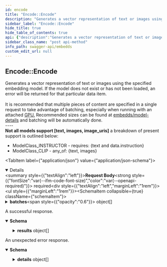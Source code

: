 ```yaml
---
id: encode
title: "Encode::Encode"
description: "Generates a vector representation of text or images using the specified embedding model. If the model does not exist or has not been loaded, an error will be returned for that particular data item. <br/><br/>It is recommended that multiple pieces of content are specified in a single request to take advantage of batching, especially when running with an attached <a href='https://onnxruntime.ai/docs/execution-providers/' target='_blank'>GPU.</a> Recommended sizes can be found at <a href='/embedds/supported-models' target='_blank'>embedds/model-details</a> and batching will be automatically done.<br/>----<br/><b>Not all models support [text, images, image_uris]</b> a breakdown of present support is outlined below:<ul><li>ModelClass_INSTRUCTOR - requires: {text and data.instruction}</li><li>ModelClass_CLIP - any_of: {text, images}</li></ul>"
sidebar_label: "Encode::Encode"
hide_title: true
hide_table_of_contents: true
api: {"description":"Generates a vector representation of text or images using the specified embedding model. If the model does not exist or has not been loaded, an error will be returned for that particular data item. <br/><br/>It is recommended that multiple pieces of content are specified in a single request to take advantage of batching, especially when running with an attached <a href='https://onnxruntime.ai/docs/execution-providers/' target='_blank'>GPU.</a> Recommended sizes can be found at <a href='/embedds/supported-models' target='_blank'>embedds/model-details</a> and batching will be automatically done.<br/>----<br/><b>Not all models support [text, images, image_uris]</b> a breakdown of present support is outlined below:<ul><li>ModelClass_INSTRUCTOR - requires: {text and data.instruction}</li><li>ModelClass_CLIP - any_of: {text, images}</li></ul>","operationId":"encode_","responses":{"200":{"description":"A successful response.","content":{"application/json":{"schema":{"type":"object","properties":{"results":{"type":"array","items":{"type":"object","properties":{"err_message":{"type":"string","description":"explanation for why the content could not be encoded"},"embedding":{"type":"array","items":{"type":"number","format":"float"},"description":"embedding representation of the the content"}},"title":"apiEncodeResult"},"description":"list of embedding results corresponding to the ordered content submitted"}},"title":"apiEncodeResponse"}}}},"default":{"description":"An unexpected error response.","content":{"application/json":{"schema":{"type":"object","properties":{"code":{"type":"integer","format":"int32"},"message":{"type":"string"},"details":{"type":"array","items":{"type":"object","properties":{"@type":{"type":"string"}},"additionalProperties":{},"title":"protobufAny"}}},"title":"rpcStatus"}}}}},"requestBody":{"content":{"application/json":{"schema":{"type":"object","example":{"data":[{"model_class":"ModelClass_INSTRUCTOR","model_name":"INSTRUCTOR_LARGE","text":["3D ActionSLAM: wearable person tracking ...","Inside Gohar World and the Fine, Fantastical Art"],"instructions":["Represent the Science title:","Represent the Magazine title:"]}]},"properties":{"batches":{"type":"array","items":{"type":"object","properties":{"model_class":{"type":"string","enum":["ModelClass_Unknown","ModelClass_CLIP","ModelClass_INSTRUCTOR","ModelClass_E5"],"default":"ModelClass_Unknown","title":"apiModelClass"},"model_name":{"type":"string","description":"specific name of the model to apply the encoding transformation"},"text":{"type":"object","properties":{"data":{"type":"array","items":{"type":"object","properties":{"id":{"type":"string"},"value":{"type":"string"},"bytes":{"type":"string","format":"byte"},"instruction":{"type":"string"}},"title":"apiContent"}}},"title":"apiTextContent"},"images":{"type":"object","properties":{"data":{"type":"array","items":{"type":"object","properties":{"id":{"type":"string"},"value":{"type":"string"},"bytes":{"type":"string","format":"byte"},"instruction":{"type":"string"}},"title":"apiContent"}}},"title":"apiImageContent"},"image_uris":{"type":"object","properties":{"data":{"type":"array","items":{"type":"object","properties":{"id":{"type":"string"},"value":{"type":"string"},"bytes":{"type":"string","format":"byte"},"instruction":{"type":"string"}},"title":"apiContent"}}},"title":"apiImageURIContent"}},"description":"Minimal encoding unit associating a piece of content [text, image, image_uri] with a selected model","required":["model"],"title":"apiEncodeBatch"},"description":"repeated data items to generate encodings for","title":"batching occurs at the EncodeBundle level - to ensure proper optimization, one will need\nto ensure that for a given model, you provide _all_ the data that must be encoded by\nsaid model"}},"title":"apiEncodeRequest"}}},"required":true},"tags":["Api"],"method":"post","path":"/encode","jsonRequestBodyExample":{"data":[{"model_class":"ModelClass_INSTRUCTOR","model_name":"INSTRUCTOR_LARGE","text":["3D ActionSLAM: wearable person tracking ...","Inside Gohar World and the Fine, Fantastical Art"],"instructions":["Represent the Science title:","Represent the Magazine title:"]}]},"info":{"title":"embedds","version":"1.0.0","contact":{"name":"anansi","url":"https://github.com/infrawhispers/anansi","email":"infrawhispers@proton.me"},"license":{"name":"Apache 2.0 License","url":"https://github.com/infrawhispers/anansi/blob/main/LICENSE"}},"postman":{"name":"Encode::Encode","description":{"content":"Generates a vector representation of text or images using the specified embedding model. If the model does not exist or has not been loaded, an error will be returned for that particular data item. <br/><br/>It is recommended that multiple pieces of content are specified in a single request to take advantage of batching, especially when running with an attached <a href='https://onnxruntime.ai/docs/execution-providers/' target='_blank'>GPU.</a> Recommended sizes can be found at <a href='/embedds/supported-models' target='_blank'>embedds/model-details</a> and batching will be automatically done.<br/>----<br/><b>Not all models support [text, images, image_uris]</b> a breakdown of present support is outlined below:<ul><li>ModelClass_INSTRUCTOR - requires: {text and data.instruction}</li><li>ModelClass_CLIP - any_of: {text, images}</li></ul>","type":"text/plain"},"url":{"path":["encode"],"host":["{{baseUrl}}"],"query":[],"variable":[]},"header":[{"key":"Content-Type","value":"application/json"},{"key":"Accept","value":"application/json"}],"method":"POST","body":{"mode":"raw","raw":"\"\"","options":{"raw":{"language":"json"}}}}}
sidebar_class_name: "post api-method"
info_path: swagger-api/embedds
custom_edit_url: null
---
```



## Encode::Encode



Generates a vector representation of text or images using the specified embedding model. If the model does not exist or has not been loaded, an error will be returned for that particular data item. <br/><br/>It is recommended that multiple pieces of content are specified in a single request to take advantage of batching, especially when running with an attached <a href='https://onnxruntime.ai/docs/execution-providers/' target='_blank'>GPU.</a> Recommended sizes can be found at <a href='/embedds/supported-models' target='_blank'>embedds/model-details</a> and batching will be automatically done.<br/>----<br/><b>Not all models support [text, images, image_uris]</b> a breakdown of present support is outlined below:<ul><li>ModelClass_INSTRUCTOR - requires: {text and data.instruction}</li><li>ModelClass_CLIP - any_of: {text, images}</li></ul>

<MimeTabs><TabItem label={"application/json"} value={"application/json-schema"}><details style={{}} data-collapsed={false} open={true}><summary style={{"textAlign":"left"}}><strong>Request Body</strong><strong style={{"fontSize":"var(--ifm-code-font-size)","color":"var(--openapi-required)"}}> required</strong></summary><div style={{"textAlign":"left","marginLeft":"1rem"}}></div><ul style={{"marginLeft":"1rem"}}><SchemaItem collapsible={true} className={"schemaItem"}><details style={{}}><summary style={{}}><strong>batches</strong><span style={{"opacity":"0.6"}}> object[]</span></summary><div style={{"marginLeft":"1rem"}}><div style={{"marginTop":".5rem","marginBottom":".5rem"}}>

repeated data items to generate encodings for

</div><li><div style={{"fontSize":"var(--ifm-code-font-size)","opacity":"0.6","marginLeft":"-.5rem","paddingBottom":".5rem"}}>Array [</div></li><SchemaItem collapsible={false} name={"model_class"} required={false} schemaName={"apiModelClass"} qualifierMessage={"**Possible values:** [`ModelClass_Unknown`, `ModelClass_CLIP`, `ModelClass_INSTRUCTOR`, `ModelClass_E5`]"} schema={{"type":"string","enum":["ModelClass_Unknown","ModelClass_CLIP","ModelClass_INSTRUCTOR","ModelClass_E5"],"default":"ModelClass_Unknown","title":"apiModelClass"}}></SchemaItem><SchemaItem collapsible={false} name={"model_name"} required={false} schemaName={"string"} qualifierMessage={undefined} schema={{"type":"string","description":"specific name of the model to apply the encoding transformation"}}></SchemaItem><SchemaItem collapsible={true} className={"schemaItem"}><details style={{}}><summary style={{}}><strong>text</strong><span style={{"opacity":"0.6"}}> object</span></summary><div style={{"marginLeft":"1rem"}}><SchemaItem collapsible={true} className={"schemaItem"}><details style={{}}><summary style={{}}><strong>data</strong><span style={{"opacity":"0.6"}}> object[]</span></summary><div style={{"marginLeft":"1rem"}}><li><div style={{"fontSize":"var(--ifm-code-font-size)","opacity":"0.6","marginLeft":"-.5rem","paddingBottom":".5rem"}}>Array [</div></li><SchemaItem collapsible={false} name={"id"} required={false} schemaName={"string"} qualifierMessage={undefined} schema={{"type":"string"}}></SchemaItem><SchemaItem collapsible={false} name={"value"} required={false} schemaName={"string"} qualifierMessage={undefined} schema={{"type":"string"}}></SchemaItem><SchemaItem collapsible={false} name={"bytes"} required={false} schemaName={"byte"} qualifierMessage={undefined} schema={{"type":"string","format":"byte"}}></SchemaItem><SchemaItem collapsible={false} name={"instruction"} required={false} schemaName={"string"} qualifierMessage={undefined} schema={{"type":"string"}}></SchemaItem><li><div style={{"fontSize":"var(--ifm-code-font-size)","opacity":"0.6","marginLeft":"-.5rem"}}>]</div></li></div></details></SchemaItem></div></details></SchemaItem><SchemaItem collapsible={true} className={"schemaItem"}><details style={{}}><summary style={{}}><strong>images</strong><span style={{"opacity":"0.6"}}> object</span></summary><div style={{"marginLeft":"1rem"}}><SchemaItem collapsible={true} className={"schemaItem"}><details style={{}}><summary style={{}}><strong>data</strong><span style={{"opacity":"0.6"}}> object[]</span></summary><div style={{"marginLeft":"1rem"}}><li><div style={{"fontSize":"var(--ifm-code-font-size)","opacity":"0.6","marginLeft":"-.5rem","paddingBottom":".5rem"}}>Array [</div></li><SchemaItem collapsible={false} name={"id"} required={false} schemaName={"string"} qualifierMessage={undefined} schema={{"type":"string"}}></SchemaItem><SchemaItem collapsible={false} name={"value"} required={false} schemaName={"string"} qualifierMessage={undefined} schema={{"type":"string"}}></SchemaItem><SchemaItem collapsible={false} name={"bytes"} required={false} schemaName={"byte"} qualifierMessage={undefined} schema={{"type":"string","format":"byte"}}></SchemaItem><SchemaItem collapsible={false} name={"instruction"} required={false} schemaName={"string"} qualifierMessage={undefined} schema={{"type":"string"}}></SchemaItem><li><div style={{"fontSize":"var(--ifm-code-font-size)","opacity":"0.6","marginLeft":"-.5rem"}}>]</div></li></div></details></SchemaItem></div></details></SchemaItem><SchemaItem collapsible={true} className={"schemaItem"}><details style={{}}><summary style={{}}><strong>image_uris</strong><span style={{"opacity":"0.6"}}> object</span></summary><div style={{"marginLeft":"1rem"}}><SchemaItem collapsible={true} className={"schemaItem"}><details style={{}}><summary style={{}}><strong>data</strong><span style={{"opacity":"0.6"}}> object[]</span></summary><div style={{"marginLeft":"1rem"}}><li><div style={{"fontSize":"var(--ifm-code-font-size)","opacity":"0.6","marginLeft":"-.5rem","paddingBottom":".5rem"}}>Array [</div></li><SchemaItem collapsible={false} name={"id"} required={false} schemaName={"string"} qualifierMessage={undefined} schema={{"type":"string"}}></SchemaItem><SchemaItem collapsible={false} name={"value"} required={false} schemaName={"string"} qualifierMessage={undefined} schema={{"type":"string"}}></SchemaItem><SchemaItem collapsible={false} name={"bytes"} required={false} schemaName={"byte"} qualifierMessage={undefined} schema={{"type":"string","format":"byte"}}></SchemaItem><SchemaItem collapsible={false} name={"instruction"} required={false} schemaName={"string"} qualifierMessage={undefined} schema={{"type":"string"}}></SchemaItem><li><div style={{"fontSize":"var(--ifm-code-font-size)","opacity":"0.6","marginLeft":"-.5rem"}}>]</div></li></div></details></SchemaItem></div></details></SchemaItem><li><div style={{"fontSize":"var(--ifm-code-font-size)","opacity":"0.6","marginLeft":"-.5rem"}}>]</div></li></div></details></SchemaItem></ul></details></TabItem></MimeTabs><div><ApiTabs><TabItem label={"200"} value={"200"}><div>

A successful response.

</div><div><MimeTabs schemaType={"response"}><TabItem label={"application/json"} value={"application/json"}><SchemaTabs><TabItem label={"Schema"} value={"Schema"}><details style={{}} data-collapsed={false} open={true}><summary style={{"textAlign":"left"}}><strong>Schema</strong></summary><div style={{"textAlign":"left","marginLeft":"1rem"}}></div><ul style={{"marginLeft":"1rem"}}><SchemaItem collapsible={true} className={"schemaItem"}><details style={{}}><summary style={{}}><strong>results</strong><span style={{"opacity":"0.6"}}> object[]</span></summary><div style={{"marginLeft":"1rem"}}><div style={{"marginTop":".5rem","marginBottom":".5rem"}}>

list of embedding results corresponding to the ordered content submitted

</div><li><div style={{"fontSize":"var(--ifm-code-font-size)","opacity":"0.6","marginLeft":"-.5rem","paddingBottom":".5rem"}}>Array [</div></li><SchemaItem collapsible={false} name={"err_message"} required={false} schemaName={"string"} qualifierMessage={undefined} schema={{"type":"string","description":"explanation for why the content could not be encoded"}}></SchemaItem><SchemaItem collapsible={false} name={"embedding"} required={false} schemaName={"float[]"} qualifierMessage={undefined} schema={{"type":"array","items":{"type":"number","format":"float"},"description":"embedding representation of the the content"}}></SchemaItem><li><div style={{"fontSize":"var(--ifm-code-font-size)","opacity":"0.6","marginLeft":"-.5rem"}}>]</div></li></div></details></SchemaItem></ul></details></TabItem><TabItem label={"Example (from schema)"} value={"Example (from schema)"}><ResponseSamples responseExample={"{\n  \"results\": [\n    {\n      \"err_message\": \"string\",\n      \"embedding\": [\n        0\n      ]\n    }\n  ]\n}"} language={"json"}></ResponseSamples></TabItem></SchemaTabs></TabItem></MimeTabs></div></TabItem><TabItem label={"default"} value={"default"}><div>

An unexpected error response.

</div><div><MimeTabs schemaType={"response"}><TabItem label={"application/json"} value={"application/json"}><SchemaTabs><TabItem label={"Schema"} value={"Schema"}><details style={{}} data-collapsed={false} open={true}><summary style={{"textAlign":"left"}}><strong>Schema</strong></summary><div style={{"textAlign":"left","marginLeft":"1rem"}}></div><ul style={{"marginLeft":"1rem"}}><SchemaItem collapsible={false} name={"code"} required={false} schemaName={"int32"} qualifierMessage={undefined} schema={{"type":"integer","format":"int32"}}></SchemaItem><SchemaItem collapsible={false} name={"message"} required={false} schemaName={"string"} qualifierMessage={undefined} schema={{"type":"string"}}></SchemaItem><SchemaItem collapsible={true} className={"schemaItem"}><details style={{}}><summary style={{}}><strong>details</strong><span style={{"opacity":"0.6"}}> object[]</span></summary><div style={{"marginLeft":"1rem"}}><li><div style={{"fontSize":"var(--ifm-code-font-size)","opacity":"0.6","marginLeft":"-.5rem","paddingBottom":".5rem"}}>Array [</div></li><SchemaItem collapsible={false} name={"@type"} required={false} schemaName={"string"} qualifierMessage={undefined} schema={{"type":"string"}}></SchemaItem><li><div style={{"fontSize":"var(--ifm-code-font-size)","opacity":"0.6","marginLeft":"-.5rem"}}>]</div></li></div></details></SchemaItem></ul></details></TabItem><TabItem label={"Example (from schema)"} value={"Example (from schema)"}><ResponseSamples responseExample={"{\n  \"code\": 0,\n  \"message\": \"string\",\n  \"details\": [\n    {\n      \"@type\": \"string\"\n    }\n  ]\n}"} language={"json"}></ResponseSamples></TabItem></SchemaTabs></TabItem></MimeTabs></div></TabItem></ApiTabs></div>
      